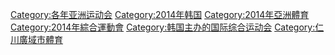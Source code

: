 [[Category:各年亚洲运动会|Category:各年亚洲运动会]]
[[Category:2014年韩国|Category:2014年韩国]]
[[Category:2014年亞洲體育|Category:2014年亞洲體育]]
[[Category:2014年綜合運動會|Category:2014年綜合運動會]]
[[Category:韩国主办的国际综合运动会|Category:韩国主办的国际综合运动会]]
[[Category:仁川廣域市體育|Category:仁川廣域市體育]]